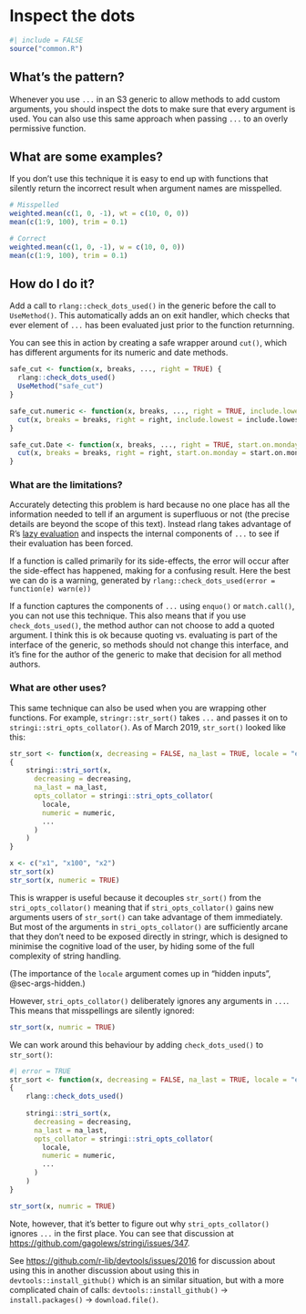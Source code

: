 # Inspect the dots {#sec-dots-inspect}

```r
#| include = FALSE
source("common.R")
```

<!-- call dots-details-s3 ? -->

## What's the pattern?

Whenever you use `...` in an S3 generic to allow methods to add custom arguments, you should inspect the dots to make sure that every argument is used.
You can also use this same approach when passing `...` to an overly permissive function.

## What are some examples?

If you don't use this technique it is easy to end up with functions that silently return the incorrect result when argument names are misspelled.

```r
# Misspelled
weighted.mean(c(1, 0, -1), wt = c(10, 0, 0))
mean(c(1:9, 100), trim = 0.1)

# Correct
weighted.mean(c(1, 0, -1), w = c(10, 0, 0))
mean(c(1:9, 100), trim = 0.1)
```

## How do I do it?

Add a call to `rlang::check_dots_used()` in the generic before the call to `UseMethod()`.
This automatically adds an on exit handler, which checks that ever element of `...` has been evaluated just prior to the function returnning.

You can see this in action by creating a safe wrapper around `cut()`, which has different arguments for its numeric and date methods.

```r
safe_cut <- function(x, breaks, ..., right = TRUE) {
  rlang::check_dots_used()
  UseMethod("safe_cut")
}

safe_cut.numeric <- function(x, breaks, ..., right = TRUE, include.lowest = FALSE) {
  cut(x, breaks = breaks, right = right, include.lowest = include.lowest)
}

safe_cut.Date <- function(x, breaks, ..., right = TRUE, start.on.monday = TRUE) {
  cut(x, breaks = breaks, right = right, start.on.monday = start.on.monday)
}
```

### What are the limitations?

Accurately detecting this problem is hard because no one place has all the information needed to tell if an argument is superfluous or not (the precise details are beyond the scope of this text).
Instead rlang takes advantage of R's [lazy evaluation](https://adv-r.hadley.nz/functions.html#lazy-evaluation) and inspects the internal components of `...` to see if their evaluation has been forced.

If a function is called primarily for its side-effects, the error will occur after the side-effect has happened, making for a confusing result.
Here the best we can do is a warning, generated by `rlang::check_dots_used(error = function(e) warn(e))`

If a function captures the components of `...` using `enquo()` or `match.call()`, you can not use this technique.
This also means that if you use `check_dots_used()`, the method author can not choose to add a quoted argument.
I think this is ok because quoting vs. evaluating is part of the interface of the generic, so methods should not change this interface, and it's fine for the author of the generic to make that decision for all method authors.

### What are other uses?

This same technique can also be used when you are wrapping other functions.
For example, `stringr::str_sort()` takes `...` and passes it on to `stringi::stri_opts_collator()`.
As of March 2019, `str_sort()` looked like this:

```r
str_sort <- function(x, decreasing = FALSE, na_last = TRUE, locale = "en",  numeric = FALSE, ...) 
{
    stringi::stri_sort(x, 
      decreasing = decreasing, 
      na_last = na_last, 
      opts_collator = stringi::stri_opts_collator(
        locale, 
        numeric = numeric, 
        ...
      )
    )
}
```

```r
x <- c("x1", "x100", "x2")
str_sort(x)
str_sort(x, numeric = TRUE)
```

This is wrapper is useful because it decouples `str_sort()` from the `stri_opts_collator()` meaning that if `stri_opts_collator()` gains new arguments users of `str_sort()` can take advantage of them immediately.
But most of the arguments in `stri_opts_collator()` are sufficiently arcane that they don't need to be exposed directly in stringr, which is designed to minimise the cognitive load of the user, by hiding some of the full complexity of string handling.

(The importance of the `locale` argument comes up in "hidden inputs", @sec-args-hidden.)

However, `stri_opts_collator()` deliberately ignores any arguments in `...`.
This means that misspellings are silently ignored:

```r
str_sort(x, numric = TRUE)
```

We can work around this behaviour by adding `check_dots_used()` to `str_sort()`:

```r
#| error = TRUE
str_sort <- function(x, decreasing = FALSE, na_last = TRUE, locale = "en",  numeric = FALSE, ...) 
{
    rlang::check_dots_used()
  
    stringi::stri_sort(x, 
      decreasing = decreasing, 
      na_last = na_last, 
      opts_collator = stringi::stri_opts_collator(
        locale, 
        numeric = numeric, 
        ...
      )
    )
}

str_sort(x, numric = TRUE)
```

Note, however, that it's better to figure out why `stri_opts_collator()` ignores `...` in the first place.
You can see that discussion at <https://github.com/gagolews/stringi/issues/347>.

See <https://github.com/r-lib/devtools/issues/2016> for discussion about using this in another discussion about using this in `devtools::install_github()` which is an similar situation, but with a more complicated chain of calls: `devtools::install_github()` -\> `install.packages()` -\> `download.file()`.
